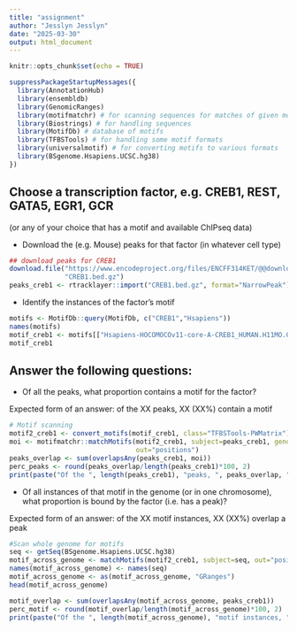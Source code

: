 ```yaml
---
title: "assignment"
author: "Jesslyn Jesslyn"
date: "2025-03-30"
output: html_document
---
```


```r
knitr::opts_chunk$set(echo = TRUE)
```

```r
suppressPackageStartupMessages({
  library(AnnotationHub)
  library(ensembldb)
  library(GenomicRanges)
  library(motifmatchr) # for scanning sequences for matches of given motifs
  library(Biostrings) # for handling sequences
  library(MotifDb) # database of motifs
  library(TFBSTools) # for handling some motif formats
  library(universalmotif) # for converting motifs to various formats
  library(BSgenome.Hsapiens.UCSC.hg38)
})
```

## Choose a transcription factor, e.g. CREB1, REST, GATA5, EGR1, GCR

(or any of your choice that has a motif and available ChIPseq data)

-   Download the (e.g. Mouse) peaks for that factor (in whatever cell type)
```r
## download peaks for CREB1
download.file("https://www.encodeproject.org/files/ENCFF314KET/@@download/ENCFF314KET.bed.gz",
              "CREB1.bed.gz")
peaks_creb1 <- rtracklayer::import("CREB1.bed.gz", format="NarrowPeak")
```

-   Identify the instances of the factor's motif

```r
motifs <- MotifDb::query(MotifDb, c("CREB1","Hsapiens"))
names(motifs)
motif_creb1 <- motifs[["Hsapiens-HOCOMOCOv11-core-A-CREB1_HUMAN.H11MO.0.A"]]
motif_creb1
```

## Answer the following questions:

-   Of all the peaks, what proportion contains a motif for the factor?

Expected form of an answer: of the XX peaks, XX (XX%) contain a motif

```r
# Motif scanning
motif2_creb1 <- convert_motifs(motif_creb1, class="TFBSTools-PWMatrix")
moi <- motifmatchr::matchMotifs(motif2_creb1, subject=peaks_creb1, genome=BSgenome.Hsapiens.UCSC.hg38,
                                out="positions")
peaks_overlap <- sum(overlapsAny(peaks_creb1, moi))
perc_peaks <- round(peaks_overlap/length(peaks_creb1)*100, 2)
print(paste("Of the ", length(peaks_creb1), "peaks, ", peaks_overlap, "(", perc_peaks, "%) contain a motif"))
```

-   Of all instances of that motif in the genome (or in one chromosome),
    what proportion is bound by the factor (i.e. has a peak)?

Expected form of an answer: of the XX motif instances, XX (XX%) overlap
a peak

```r
#Scan whole genome for motifs
seq <- getSeq(BSgenome.Hsapiens.UCSC.hg38)
motif_across_genome <- matchMotifs(motif2_creb1, subject=seq, out="positions")[[1]]
names(motif_across_genome) <- names(seq)
motif_across_genome <- as(motif_across_genome, "GRanges")
head(motif_across_genome)

motif_overlap <- sum(overlapsAny(motif_across_genome, peaks_creb1))
perc_motif <- round(motif_overlap/length(motif_across_genome)*100, 2)
print(paste("Of the ", length(motif_across_genome), "motif instances, ", motif_overlap, "(", perc_motif, "%) contain a motif"))
```
